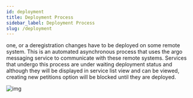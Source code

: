 ```yaml
---
id: deployment
title: Deployment Process
sidebar_label: Deployment Process
slug: /deployment
---
```


one, or a deregistration changes have to be deployed on some remote system. This is an automated asynchronous process that uses the argo messaging service to communicate with these remote systems. Services that undergo this process are under waiting deployment status and although they will be displayed in service list view and can be viewed, creating new petitions option will be blocked until they are deployed.

![img](../static/img/screenshots/deployment_process.png)
